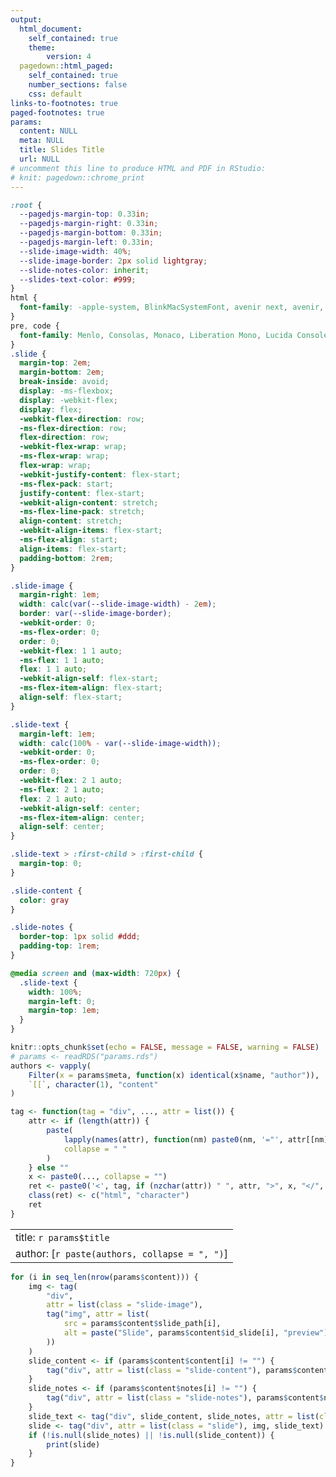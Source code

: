 ```yaml
---
output:
  html_document: 
    self_contained: true
    theme:
        version: 4
  pagedown::html_paged:
    self_contained: true
    number_sections: false
    css: default
links-to-footnotes: true
paged-footnotes: true
params:
  content: NULL
  meta: NULL
  title: Slides Title
  url: NULL
# uncomment this line to produce HTML and PDF in RStudio:
# knit: pagedown::chrome_print
---
```


```css
:root {
  --pagedjs-margin-top: 0.33in;
  --pagedjs-margin-right: 0.33in;
  --pagedjs-margin-bottom: 0.33in;
  --pagedjs-margin-left: 0.33in;
  --slide-image-width: 40%;
  --slide-image-border: 2px solid lightgray;
  --slide-notes-color: inherit;
  --slides-text-color: #999;
}
html {
  font-family: -apple-system, BlinkMacSystemFont, avenir next, avenir, segoe ui, helvetica neue, helvetica, Ubuntu, roboto, noto, arial, sans-serif;
}
pre, code {
  font-family: Menlo, Consolas, Monaco, Liberation Mono, Lucida Console, monospace;
}
.slide {
  margin-top: 2em;
  margin-bottom: 2em;
  break-inside: avoid;
  display: -ms-flexbox;
  display: -webkit-flex;
  display: flex;
  -webkit-flex-direction: row;
  -ms-flex-direction: row;
  flex-direction: row;
  -webkit-flex-wrap: wrap;
  -ms-flex-wrap: wrap;
  flex-wrap: wrap;
  -webkit-justify-content: flex-start;
  -ms-flex-pack: start;
  justify-content: flex-start;
  -webkit-align-content: stretch;
  -ms-flex-line-pack: stretch;
  align-content: stretch;
  -webkit-align-items: flex-start;
  -ms-flex-align: start;
  align-items: flex-start;
  padding-bottom: 2rem;
}

.slide-image {
  margin-right: 1em;
  width: calc(var(--slide-image-width) - 2em);
  border: var(--slide-image-border);
  -webkit-order: 0;
  -ms-flex-order: 0;
  order: 0;
  -webkit-flex: 1 1 auto;
  -ms-flex: 1 1 auto;
  flex: 1 1 auto;
  -webkit-align-self: flex-start;
  -ms-flex-item-align: flex-start;
  align-self: flex-start;
}

.slide-text {
  margin-left: 1em;
  width: calc(100% - var(--slide-image-width));
  -webkit-order: 0;
  -ms-flex-order: 0;
  order: 0;
  -webkit-flex: 2 1 auto;
  -ms-flex: 2 1 auto;
  flex: 2 1 auto;
  -webkit-align-self: center;
  -ms-flex-item-align: center;
  align-self: center;
}

.slide-text > :first-child > :first-child {
  margin-top: 0;
}

.slide-content {
  color: gray
}

.slide-notes {
  border-top: 1px solid #ddd;
  padding-top: 1rem;
}

@media screen and (max-width: 720px) {
  .slide-text {
    width: 100%;
    margin-left: 0;
    margin-top: 1em;
  }
}
```

```r
knitr::opts_chunk$set(echo = FALSE, message = FALSE, warning = FALSE)
# params <- readRDS("params.rds")
authors <- vapply(
    Filter(x = params$meta, function(x) identical(x$name, "author")), 
    `[[`, character(1), "content"
)

tag <- function(tag = "div", ..., attr = list()) {
    attr <- if (length(attr)) {
        paste(
            lapply(names(attr), function(nm) paste0(nm, '="', attr[[nm]], '"')),
            collapse = " "
        )
    } else ""
    x <- paste0(..., collapse = "")
    ret <- paste0('<', tag, if (nzchar(attr)) " ", attr, ">", x, "</", tag, ">")
    class(ret) <- c("html", "character")
    ret
}
```

---
title: `r params$title`
author: [`r paste(authors, collapse = ", ")`]
---

<div class="presenter-notes">

```r
for (i in seq_len(nrow(params$content))) {
    img <- tag(
        "div",
        attr = list(class = "slide-image"), 
        tag("img", attr = list(
            src = params$content$slide_path[i],
            alt = paste("Slide", params$content$id_slide[i], "preview")
        ))
    )
    slide_content <- if (params$content$content[i] != "") {
        tag("div", attr = list(class = "slide-content"), params$content$content[i])
    }
    slide_notes <- if (params$content$notes[i] != "") {
        tag("div", attr = list(class = "slide-notes"), params$content$notes[i])
    }
    slide_text <- tag("div", slide_content, slide_notes, attr = list(class = "slide-text", "data-external" = "1"))
    slide <- tag("div", attr = list(class = "slide"), img, slide_text)
    if (!is.null(slide_notes) || !is.null(slide_content)) {
        print(slide)
    }
}
```

</div>
